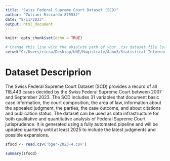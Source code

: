 ```yaml
---
title: "Swiss Federal Supreme Court Dataset (SCD)"
author: "Zuliani Riccardo 875532"
date: "8/11/2023"
output: html_document
---
```


```r
knitr::opts_chunk$set(echo = TRUE)

# Change this line with the absolute path of your .csv dataset file location
setwd("C:/Users/ricca/Desktop/UNI/Magistrale/Anno3/Statistical_Inference_and_Learning/SIL Projcet/Statistical_Inference_Learning_Project/SwissFederalSupremeCourtDataset")
```

# Dataset Descriprion
The Swiss Federal Supreme Court Dataset (SCD) provides a record of all 118,443 cases decided by the Swiss Federal Supreme Court between 2007 and September 2023. The SCD includes 31 variables that document basic case information, the court composition, the area of law, information about the appealed judgment, the parties, the case outcome, and about citations and publication status. The dataset can be used as data infrastructure for both qualitative and quantitative analysis of Federal Supreme Court jurisprudence. It is generated using a fully automated pipeline and will be updated quarterly until at least 2025 to include the latest judgments and possible expansions.

```r
sfscd <- read.csv('bger-2023-4.csv')
```

```r
summary(sfscd)
```
